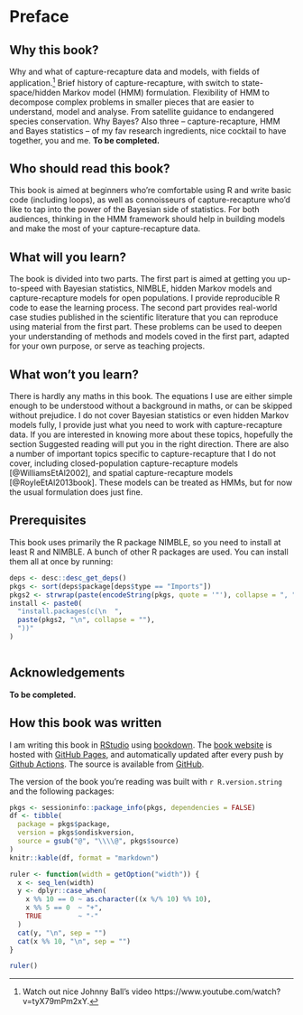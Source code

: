 # Preface {-}

## Why this book? {-}

Why and what of capture-recapture data and models, with fields of application.^[Watch out nice Johnny Ball's video https://www.youtube.com/watch?v=tyX79mPm2xY.] Brief history of capture-recapture, with switch to state-space/hidden Markov model (HMM) formulation. Flexibility of HMM to decompose complex problems in smaller pieces that are easier to understand, model and analyse. From satellite guidance to endangered species conservation. Why Bayes? Also three -- capture-recapture, HMM and Bayes statistics -- of my fav research ingredients, nice cocktail to have together, you and me. **To be completed.**

## Who should read this book? {-}

This book is aimed at beginners who're comfortable using R and write basic code (including loops), as well as connoisseurs of capture-recapture who'd like to tap into the power of the Bayesian side of statistics. For both audiences, thinking in the HMM framework should help in building models and make the most of your capture-recapture data. 

## What will you learn? {-}

The book is divided into two parts. The first part is aimed at getting you up-to-speed with Bayesian statistics, NIMBLE, hidden Markov models and capture-recapture models for open populations. I provide reproducible R code to ease the learning process. The second part provides real-world case studies published in the scientific literature that you can reproduce using material from the first part. These problems can be used to deepen your understanding of methods and models coved in the first part, adapted for your own purpose, or serve as teaching projects. 

## What won't you learn? {-}

There is hardly any maths in this book. The equations I use are either simple enough to be understood without a background in maths, or can be skipped without prejudice. I do not cover Bayesian statistics or even hidden Markov models fully, I provide just what you need to work with capture-recapture data. If you are interested in knowing more about these topics, hopefully the section Suggested reading will put you in the right direction. There are also a number of important topics specific to capture-recapture that I do not cover, including closed-population capture-recapture models [@WilliamsEtAl2002], and spatial capture-recapture models [@RoyleEtAl2013book]. These models can be treated as HMMs, but for now the usual formulation does just fine.

## Prerequisites {-}

This book uses primarily the R package NIMBLE, so you need to install at least R and NIMBLE. A bunch of other R packages are used. You can install them all at once by running:

```r
deps <- desc::desc_get_deps()
pkgs <- sort(deps$package[deps$type == "Imports"])
pkgs2 <- strwrap(paste(encodeString(pkgs, quote = '"'), collapse = ", "), exdent = 2)
install <- paste0(
  "install.packages(c(\n  ", 
  paste(pkgs2, "\n", collapse = ""), 
  "))"
)
```

```r
```

## Acknowledgements {-}

**To be completed.**

## How this book was written {-}

I am writing this book in [RStudio](http://www.rstudio.com/ide/) using [bookdown](http://bookdown.org/). The [book website](https://oliviergimenez.github.io/banana-book) is hosted with [GitHub Pages](https://pages.github.com/), and automatically updated after every push by [Github Actions](https://github.com/features/actions). The source is available from [GitHub](https://github.com/oliviergimenez/banana-book).

The version of the book you're reading was built with `r R.version.string` and the following packages:

```r
pkgs <- sessioninfo::package_info(pkgs, dependencies = FALSE)
df <- tibble(
  package = pkgs$package,
  version = pkgs$ondiskversion,
  source = gsub("@", "\\\\@", pkgs$source)
)
knitr::kable(df, format = "markdown")
```

```r
ruler <- function(width = getOption("width")) {
  x <- seq_len(width)
  y <- dplyr::case_when(
    x %% 10 == 0 ~ as.character((x %/% 10) %% 10),
    x %% 5 == 0  ~ "+",
    TRUE         ~ "-"
  )
  cat(y, "\n", sep = "")
  cat(x %% 10, "\n", sep = "")
}
```

```r
ruler()
```

